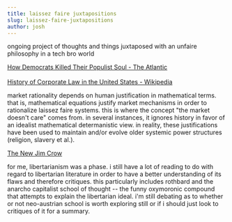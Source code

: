 ```yaml
---
title: laissez faire juxtapositions
slug: laissez-faire-juxtapositions
author: josh
---
```


ongoing project of thoughts and things juxtaposed with an unfaire philosophy in a tech bro world

<a href="https://www.theatlantic.com/politics/archive/2016/10/how-democrats-killed-their-populist-soul/504710/">
  How Democrats Killed Their Populist Soul - The Atlantic
</a>
<br />
<br />
<a href="https://en.wikipedia.org/wiki/History_of_corporate_law_in_the_United_States">
  History of Corporate Law in the United States - Wikipedia
</a>

market rationality depends on human justification in mathematical terms. that is, mathematical equations justify market mechanisms in order to rationalize laissez faire systems. this is where the concept "the market doesn't care" comes from. in several instances, it ignores history in favor of an idealist mathematical determanistic view. in reality, these justifications have been used to maintain and/or evolve older systemic power structures (religion, slavery et al.).

<a href="https://newjimcrow.com/">The New Jim Crow</a>

for me, libertarianism was a phase. i still have a lot of reading to do with regard to libertarian literature in order to have a better understanding of its flaws and therefore critiques. this particularly includes rothbard and the anarcho capitalist school of thought -- the funny oxymoronic compound that attempts to explain the libertarian ideal. i'm still debating as to whether or not neo-austrian school is worth exploring still or if i should just look to critiques of it for a summary.
